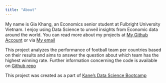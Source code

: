 ```yaml
---
title: "About"
---
```


My name is Gia Khang, an Economics senior student at Fulbright University Vietnam. I enjoy using Data Science to unveil insights from Economic data around the world. You can read more about my projects at [My Github Account](https://github.com/giakhang1906) or via [My email](phamgiakhang19062003@gmail.com)

This project analyzes the performance of football team per countries based on their results and aims to answer the question about which team has the highest winning rate. Further information concerning the code is available on [Github repo](https://github.com/giakhang1906/International_Football_Results)

This project was created as a part of [Kane’s Data Science Bootcamp](https://bootcamp.davidkane.info/)
